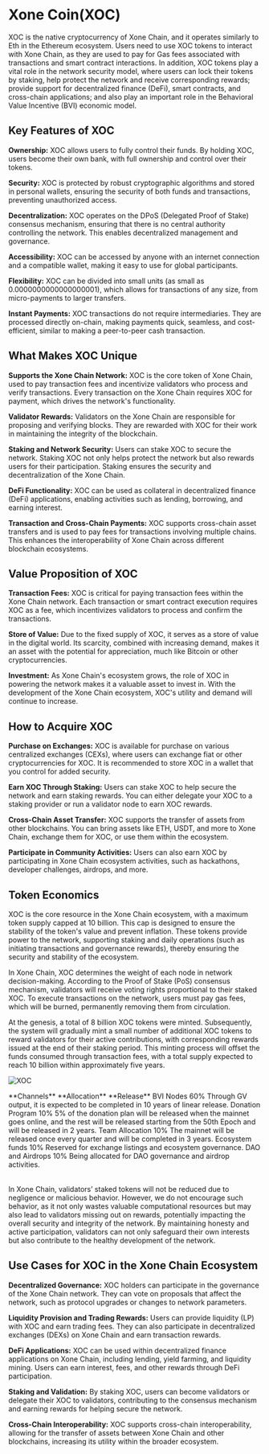 

# Xone Coin(XOC)

XOC is the native cryptocurrency of Xone Chain, and it operates similarly to Eth in the Ethereum ecosystem. Users need to use XOC tokens to interact with Xone Chain, as they are used to pay for Gas fees associated with transactions and smart contract interactions. In addition, XOC tokens play a vital role in the network security model, where users can lock their tokens by staking, help protect the network and receive corresponding rewards; provide support for decentralized finance (DeFi), smart contracts, and cross-chain applications; and also play an important role in the Behavioral Value Incentive (BVI) economic model.

## Key Features of XOC

**Ownership:** XOC allows users to fully control their funds. By holding XOC, users become their own bank, with full ownership and control over their tokens.

**Security:** XOC is protected by robust cryptographic algorithms and stored in personal wallets, ensuring the security of both funds and transactions, preventing unauthorized access.

**Decentralization:** XOC operates on the DPoS (Delegated Proof of Stake) consensus mechanism, ensuring that there is no central authority controlling the network. This enables decentralized management and governance.

**Accessibility:** XOC can be accessed by anyone with an internet connection and a compatible wallet, making it easy to use for global participants.

**Flexibility:** XOC can be divided into small units (as small as 0.0000000000000000001), which allows for transactions of any size, from micro-payments to larger transfers.

**Instant Payments:** XOC transactions do not require intermediaries. They are processed directly on-chain, making payments quick, seamless, and cost-efficient, similar to making a peer-to-peer cash transaction.

## What Makes XOC Unique

**Supports the Xone Chain Network:** XOC is the core token of Xone Chain, used to pay transaction fees and incentivize validators who process and verify transactions. Every transaction on the Xone Chain requires XOC for payment, which drives the network's functionality.

**Validator Rewards:** Validators on the Xone Chain are responsible for proposing and verifying blocks. They are rewarded with XOC for their work in maintaining the integrity of the blockchain.

**Staking and Network Security:** Users can stake XOC to secure the network. Staking XOC not only helps protect the network but also rewards users for their participation. Staking ensures the security and decentralization of the Xone Chain.

**DeFi Functionality:** XOC can be used as collateral in decentralized finance (DeFi) applications, enabling activities such as lending, borrowing, and earning interest.

**Transaction and Cross-Chain Payments:** XOC supports cross-chain asset transfers and is used to pay fees for transactions involving multiple chains. This enhances the interoperability of Xone Chain across different blockchain ecosystems.

## Value Proposition of XOC

**Transaction Fees:** XOC is critical for paying transaction fees within the Xone Chain network. Each transaction or smart contract execution requires XOC as a fee, which incentivizes validators to process and confirm the transactions.

**Store of Value:** Due to the fixed supply of XOC, it serves as a store of value in the digital world. Its scarcity, combined with increasing demand, makes it an asset with the potential for appreciation, much like Bitcoin or other cryptocurrencies.

**Investment:** As Xone Chain's ecosystem grows, the role of XOC in powering the network makes it a valuable asset to invest in. With the development of the Xone Chain ecosystem, XOC's utility and demand will continue to increase.


## How to Acquire XOC

**Purchase on Exchanges:** XOC is available for purchase on various centralized exchanges (CEXs), where users can exchange fiat or other cryptocurrencies for XOC. It is recommended to store XOC in a wallet that you control for added security.

**Earn XOC Through Staking:** Users can stake XOC to help secure the network and earn staking rewards. You can either delegate your XOC to a staking provider or run a validator node to earn XOC rewards.

**Cross-Chain Asset Transfer:** XOC supports the transfer of assets from other blockchains. You can bring assets like ETH, USDT, and more to Xone Chain, exchange them for XOC, or use them within the ecosystem.

**Participate in Community Activities:** Users can also earn XOC by participating in Xone Chain ecosystem activities, such as hackathons, developer challenges, airdrops, and more.

## Token Economics

XOC is the core resource in the Xone Chain ecosystem, with a maximum token supply capped at 10 billion. This cap is designed to ensure the stability of the token's value and prevent inflation. These tokens provide power to the network, supporting staking and daily operations (such as initiating transactions and governance rewards), thereby ensuring the security and stability of the ecosystem.

In Xone Chain, XOC determines the weight of each node in network decision-making. According to the Proof of Stake (PoS) consensus mechanism, validators will receive voting rights proportional to their staked XOC. To execute transactions on the network, users must pay gas fees, which will be burned, permanently removing them from circulation.

At the genesis, a total of 8 billion XOC tokens were minted. Subsequently, the system will gradually mint a small number of additional XOC tokens to reward validators for their active contributions, with corresponding rewards issued at the end of their staking period. This minting process will offset the funds consumed through transaction fees, with a total supply expected to reach 10 billion within approximately five years.

![XOC](/images/Charts.png)

<div className="overflow-x-auto">
<Table removeWrapper aria-label="Example static collection table" className="mt-2">
  <TableHeader>
    <TableColumn>**Channels**</TableColumn>
    <TableColumn>**Allocation**</TableColumn>
    <TableColumn>**Release**</TableColumn>
  </TableHeader>
  <TableBody>
    <TableRow key="1">
      <TableCell>BVI Nodes</TableCell>
      <TableCell>60%</TableCell>
      <TableCell>Through GV output, it is expected to be completed in 10 years of linear release.</TableCell>
    </TableRow>
    <TableRow key="2">
      <TableCell>Donation Program</TableCell>
      <TableCell>10%</TableCell>
      <TableCell>5% of the donation plan will be released when the mainnet goes online, and the rest will be released starting from the 50th Epoch and will be released in 2 years.</TableCell>
    </TableRow>
    <TableRow key="3">
      <TableCell>Team Allocation</TableCell>
      <TableCell>10%</TableCell>
      <TableCell>The mainnet will be released once every quarter and will be completed in 3 years.</TableCell>
    </TableRow>
    <TableRow key="4">
      <TableCell>Ecosystem funds</TableCell>
      <TableCell>10%</TableCell>
      <TableCell>Reserved for exchange listings and ecosystem governance.</TableCell>
    </TableRow>
    <TableRow key="5">
      <TableCell>DAO and Airdrops</TableCell>
      <TableCell>10%</TableCell>
      <TableCell>Being allocated for DAO governance and airdrop activities.</TableCell>
    </TableRow>
  </TableBody>
</Table>
</div>

In Xone Chain, validators’ staked tokens will not be reduced due to negligence or malicious behavior. However, we do not encourage such behavior, as it not only wastes valuable computational resources but may also lead to validators missing out on rewards, potentially impacting the overall security and integrity of the network. By maintaining honesty and active participation, validators can not only safeguard their own interests but also contribute to the healthy development of the network.

## Use Cases for XOC in the Xone Chain Ecosystem

**Decentralized Governance:** XOC holders can participate in the governance of the Xone Chain network. They can vote on proposals that affect the network, such as protocol upgrades or changes to network parameters.

**Liquidity Provision and Trading Rewards:** Users can provide liquidity (LP) with XOC and earn trading fees. They can also participate in decentralized exchanges (DEXs) on Xone Chain and earn transaction rewards.

**DeFi Applications:** XOC can be used within decentralized finance applications on Xone Chain, including lending, yield farming, and liquidity mining. Users can earn interest, fees, and other rewards through DeFi participation.

**Staking and Validation:** By staking XOC, users can become validators or delegate their XOC to validators, contributing to the consensus mechanism and earning rewards for helping secure the network.

**Cross-Chain Interoperability:** XOC supports cross-chain interoperability, allowing for the transfer of assets between Xone Chain and other blockchains, increasing its utility within the broader ecosystem.